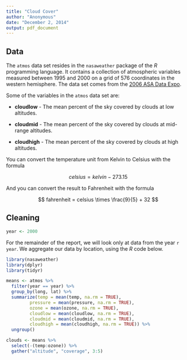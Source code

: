 ```yaml
---
title: "Cloud Cover"
author: "Anonymous"
date: "December 2, 2014"
output: pdf_document
---
```


## Data

The `atmos` data set resides in the `nasaweather` package of the *R* programming language. It contains a collection of atmospheric variables measured between 1995 and 2000 on a grid of 576 coordinates in the western hemisphere. The data set comes from the [2006 ASA Data Expo](http://stat-computing.org/dataexpo/2006/).

Some of the variables in the `atmos` data set are:

* **cloudlow** - The mean percent of the sky covered by clouds at low altitudes.

* **cloudmid** - The mean percent of the sky covered by clouds at mid-range altitudes.

* **cloudhigh** - The mean percent of the sky covered by clouds at high altitudes.

You can convert the temperature unit from Kelvin to Celsius with the formula

$$ celsius = kelvin - 273.15 $$

And you can convert the result to Fahrenheit with the formula

$$ fahrenheit = celsius \times \frac{9}{5} + 32 $$

## Cleaning

```r
year <- 2000
```

For the remainder of the report, we will look only at data from the year `r year`. We aggregate our data by location, using the *R* code below.

```r
library(nasaweather)
library(dplyr)
library(tidyr)
```

```r
means <- atmos %>%
  filter(year == year) %>%
  group_by(long, lat) %>%
  summarize(temp = mean(temp, na.rm = TRUE),
         pressure = mean(pressure, na.rm = TRUE),
         ozone = mean(ozone, na.rm = TRUE),
         cloudlow = mean(cloudlow, na.rm = TRUE),
         cloudmid = mean(cloudmid, na.rm = TRUE),
         cloudhigh = mean(cloudhigh, na.rm = TRUE)) %>%
  ungroup()

clouds <- means %>%
  select(-(temp:ozone)) %>%
  gather("altitude", "coverage", 3:5)
```



